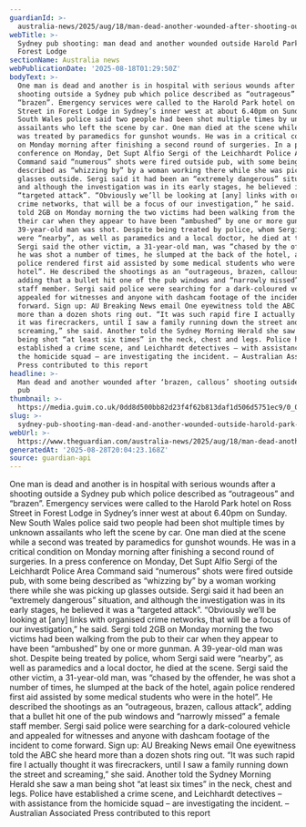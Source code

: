 ```yaml
---
guardianId: >-
  australia-news/2025/aug/18/man-dead-another-wounded-after-shooting-outside-sydney-hotel-pub-forest-lodge-ntwnfb
webTitle: >-
  Sydney pub shooting: man dead and another wounded outside Harold Park hotel in
  Forest Lodge
sectionName: Australia news
webPublicationDate: '2025-08-18T01:29:50Z'
bodyText: >-
  One man is dead and another is in hospital with serious wounds after a
  shooting outside a Sydney pub which police described as “outrageous” and
  “brazen”. Emergency services were called to the Harold Park hotel on Ross
  Street in Forest Lodge in Sydney’s inner west at about 6.40pm on Sunday. New
  South Wales police said two people had been shot multiple times by unknown
  assailants who left the scene by car. One man died at the scene while a second
  was treated by paramedics for gunshot wounds. He was in a critical condition
  on Monday morning after finishing a second round of surgeries. In a press
  conference on Monday, Det Supt Alfio Sergi of the Leichhardt Police Area
  Command said “numerous” shots were fired outside pub, with some being
  described as “whizzing by” by a woman working there while she was picking up
  glasses outside. Sergi said it had been an “extremely dangerous” situation,
  and although the investigation was in its early stages, he believed it was a
  “targeted attack”. “Obviously we’ll be looking at [any] links with organised
  crime networks, that will be a focus of our investigation,” he said. Sergi
  told 2GB on Monday morning the two victims had been walking from the pub to
  their car when they appear to have been “ambushed” by one or more gunman. A
  39-year-old man was shot. Despite being treated by police, whom Sergi said
  were “nearby”, as well as paramedics and a local doctor, he died at the scene.
  Sergi said the other victim, a 31-year-old man, was “chased by the offender,
  he was shot a number of times, he slumped at the back of the hotel, again
  police rendered first aid assisted by some medical students who were in the
  hotel”. He described the shootings as an “outrageous, brazen, callous attack”,
  adding that a bullet hit one of the pub windows and “narrowly missed” a female
  staff member. Sergi said police were searching for a dark-coloured vehicle and
  appealed for witnesses and anyone with dashcam footage of the incident to come
  forward. Sign up: AU Breaking News email One eyewitness told the ABC she heard
  more than a dozen shots ring out. “It was such rapid fire I actually thought
  it was firecrackers, until I saw a family running down the street and
  screaming,” she said. Another told the Sydney Morning Herald she saw a man
  being shot “at least six times” in the neck, chest and legs. Police have
  established a crime scene, and Leichhardt detectives – with assistance from
  the homicide squad – are investigating the incident. – Australian Associated
  Press contributed to this report
headline: >-
  Man dead and another wounded after ‘brazen, callous’ shooting outside Sydney
  pub
thumbnail: >-
  https://media.guim.co.uk/0dd8d500bb82d23f4f62b813daf1d506d5751ec9/0_0_2155_1724/500.jpg
slug: >-
  sydney-pub-shooting-man-dead-and-another-wounded-outside-harold-park-hotel-in-forest-lodge
webUrl: >-
  https://www.theguardian.com/australia-news/2025/aug/18/man-dead-another-wounded-after-shooting-outside-sydney-hotel-pub-forest-lodge-ntwnfb
generatedAt: '2025-08-28T20:04:23.168Z'
source: guardian-api
---
```

One man is dead and another is in hospital with serious wounds after a shooting outside a Sydney pub which police described as “outrageous” and “brazen”. Emergency services were called to the Harold Park hotel on Ross Street in Forest Lodge in Sydney’s inner west at about 6.40pm on Sunday. New South Wales police said two people had been shot multiple times by unknown assailants who left the scene by car. One man died at the scene while a second was treated by paramedics for gunshot wounds. He was in a critical condition on Monday morning after finishing a second round of surgeries. In a press conference on Monday, Det Supt Alfio Sergi of the Leichhardt Police Area Command said “numerous” shots were fired outside pub, with some being described as “whizzing by” by a woman working there while she was picking up glasses outside. Sergi said it had been an “extremely dangerous” situation, and although the investigation was in its early stages, he believed it was a “targeted attack”. “Obviously we’ll be looking at [any] links with organised crime networks, that will be a focus of our investigation,” he said. Sergi told 2GB on Monday morning the two victims had been walking from the pub to their car when they appear to have been “ambushed” by one or more gunman. A 39-year-old man was shot. Despite being treated by police, whom Sergi said were “nearby”, as well as paramedics and a local doctor, he died at the scene. Sergi said the other victim, a 31-year-old man, was “chased by the offender, he was shot a number of times, he slumped at the back of the hotel, again police rendered first aid assisted by some medical students who were in the hotel”. He described the shootings as an “outrageous, brazen, callous attack”, adding that a bullet hit one of the pub windows and “narrowly missed” a female staff member. Sergi said police were searching for a dark-coloured vehicle and appealed for witnesses and anyone with dashcam footage of the incident to come forward. Sign up: AU Breaking News email One eyewitness told the ABC she heard more than a dozen shots ring out. “It was such rapid fire I actually thought it was firecrackers, until I saw a family running down the street and screaming,” she said. Another told the Sydney Morning Herald she saw a man being shot “at least six times” in the neck, chest and legs. Police have established a crime scene, and Leichhardt detectives – with assistance from the homicide squad – are investigating the incident. – Australian Associated Press contributed to this report
